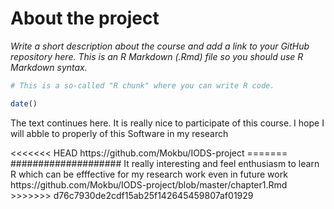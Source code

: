 
# About the project

*Write a short description about the course and add a link to your GitHub repository here. This is an R Markdown (.Rmd) file so you should use R Markdown syntax.*



```r
# This is a so-called "R chunk" where you can write R code.

date()

```
The text continues here.
It is really nice to participate of this course. I hope I will abble to properly of this Software in my research 

<<<<<<< HEAD
https://github.com/Mokbu/IODS-project
=======
####################
It really interesting and feel enthusiasm to learn R which can be efffective for my research work even in future work
https://github.com/Mokbu/IODS-project/blob/master/chapter1.Rmd
>>>>>>> d76c7930de2cdf15ab25f142645459807af01929
